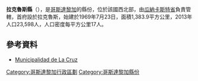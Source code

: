 {{Coord|11|4|19|N|85|37|49|W|display=title}}

'''拉克魯斯縣'''（{{lang-es|Cantón de La Cruz}}），是[[哥斯達黎加|哥斯達黎加]]的縣份，位於該國西北部，由[[瓜納卡斯特省|瓜納卡斯特省]]負責管轄，首府設於拉克魯斯，始建於1969年7月23日，面積1,383.9平方公里，2013年人口23,598人，人口密度每平方公里17人。

==參考資料==
* [http://www.munilacruz.go.cr/ Municipalidad de La Cruz] {{Wayback|url=http://www.munilacruz.go.cr/ |date=20210119152524 }}

{{哥斯達黎加省份}}
[[Category:哥斯達黎加行政區劃|Category:哥斯達黎加行政區劃]]
[[Category:哥斯達黎加縣份|Category:哥斯達黎加縣份]]